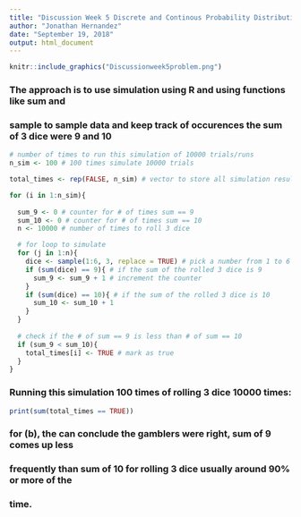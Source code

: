 ```yaml
---
title: "Discussion Week 5 Discrete and Continous Probability Distributions"
author: "Jonathan Hernandez"
date: "September 19, 2018"
output: html_document
---
```


```r
knitr::include_graphics("Discussionweek5problem.png")
```

### The approach is to use simulation using R and using functions like sum and

### sample to sample data and keep track of occurences the sum of 3 dice were 9 and 10

```r
# number of times to run this simulation of 10000 trials/runs
n_sim <- 100 # 100 times simulate 10000 trials

total_times <- rep(FALSE, n_sim) # vector to store all simulation results

for (i in 1:n_sim){
  
  sum_9 <- 0 # counter for # of times sum == 9
  sum_10 <- 0 # counter for # of times sum == 10
  n <- 10000 # number of times to roll 3 dice

  # for loop to simulate 
  for (j in 1:n){
    dice <- sample(1:6, 3, replace = TRUE) # pick a number from 1 to 6 3 times with equal likelihood
    if (sum(dice) == 9){ # if the sum of the rolled 3 dice is 9
      sum_9 <- sum_9 + 1 # increment the counter
    }
    if (sum(dice) == 10){ # if the sum of the rolled 3 dice is 10
      sum_10 <- sum_10 + 1
    }
  }
  
  # check if the # of sum == 9 is less than # of sum == 10
  if (sum_9 < sum_10){
    total_times[i] <- TRUE # mark as true
  }
}
```

### Running this simulation 100 times of rolling 3 dice 10000 times:

```r
print(sum(total_times == TRUE))
```

### for (b), the can conclude the gamblers were right, sum of 9 comes up less

### frequently than sum of 10 for rolling 3 dice usually around 90% or more of the 

### time.